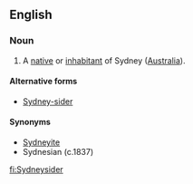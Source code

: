 ==English==

===Noun===
{{en-noun}}

# A [[native]] or [[inhabitant]] of Sydney ([[Australia]]).

====Alternative forms====
* [[Sydney-sider]]

====Synonyms====
* [[Sydneyite]]
* Sydnesian (c.1837)

[[fi:Sydneysider]]